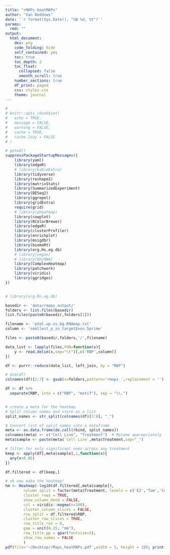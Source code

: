 ```yaml
---
title: "rMAPs heatMAPs"
author: "Ian Beddows"
date: '`r format(Sys.Date(), "%B %d, %Y")`'
params:
  rmd: ""
output:
  html_document:
    dev: png
    code_folding: hide
    self_contained: yes
    toc: true
    toc_depth: 2
    toc_float:
      collapsed: false
      smooth_scroll: true
    number_sections: true
    df_print: paged
    css: styles.css
    theme: journal
---
```


```r
# 
# knitr::opts_chunk$set(
# 	echo = TRUE,
# 	message = FALSE,
# 	warning = FALSE,
# 	cache = TRUE,
# 	cache.lazy = FALSE
# )

```

```r
# getwd()
suppressPackageStartupMessages({
    library(yaml)
    library(edgeR)
    # library(kableExtra)
    library(tidyverse)
    library(reshape2)
    library(matrixStats)
    library(SummarizedExperiment)
    library(DESeq2)
    library(ggrepel)
    library(gridExtra)
    require(grid)
    # library(pheatmap)
    library(cowplot)
    library(RColorBrewer)
    library(edgeR)
    library(clusterProfiler)
    library(enrichplot)
    library(msigdbr)
    library(biomaRt)
    library(org.Hs.eg.db)
    # library(vegan)
    # library(bbcRNA)
    library(ComplexHeatmap)
    library(patchwork)
    library(viridis)
    library(ggridges)
})


# library(org.Rn.eg.db)
```

```r

basedir <- 'data/rmaps_output/'
folders <- list.files(basedir)
list.files(paste0(basedir,folders[1]))

filename <- 'pVal.up.vs.bg.RNAmap.txt'
column <- 'smallest_p_in_targetExon.5prime'

files <- paste0(basedir,folders,'/',filename)

data_list <- lapply(files,FUN=function(x){
    y <- read.delim(x,sep="\t")[,c('RBP',column)]
})

df <- purrr::reduce(data_list, left_join, by = "RBP") 

# dim(df)
colnames(df)[2:7] <- gsub(x=folders,pattern='rmaps_',replacement = '')

df <- df %>%
  separate(RBP, into = c("RBP", "motif"), sep = "\\.")


# create a meta for the heatmap
# Split column names and store as a list
split_names <- str_split(colnames(df)[3:8], "_")

# Convert list of split names into a dataframe
meta <- as.data.frame(do.call(rbind, split_names))
colnames(meta) <- c("Cell Line", "Treatment")  # Rename appropriately
meta$sample <- paste(meta$`Cell Line`,meta$Treatment,sep="_")

# filter for only significant ones across any treatment
keep <- apply(df[,meta$sample],1,function(x){
  any(x<0.05)
})

df.filtered <- df[keep,]

# ok now make the heatmap!
hm <- Heatmap(-log10(df.filtered[,meta$sample]),
        column_split = factor(meta$Treatment, levels = c('E2','Tam','Cobi')),
        cluster_rows = TRUE,
        show_column_dend = FALSE,
        col = viridis::magma(n=100),
        cluster_column_slices = FALSE,
        row_split = df.filtered$RBP,
        cluster_row_slices = TRUE,
        row_title_rot = 0,
        gap = unit(0.25, "mm"),
        row_title_gp = gpar(fontsize=5),
        show_row_names = FALSE
        )
pdf(file='~/Desktop/rMaps_heatMAPs.pdf',width = 5, height = 10); print(hm); dev.off()

```











